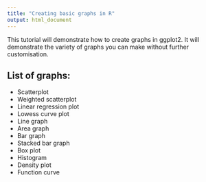 ```yaml
---
title: "Creating basic graphs in R"
output: html_document
---
```


This tutorial will demonstrate how to create graphs in ggplot2. It will demonstrate the variety of graphs you can make without further customisation.

## List of graphs:
* Scatterplot
* Weighted scatterplot
* Linear regression plot
* Lowess curve plot
* Line graph
* Area graph
* Bar graph
* Stacked bar graph
* Box plot
* Histogram
* Density plot
* Function curve